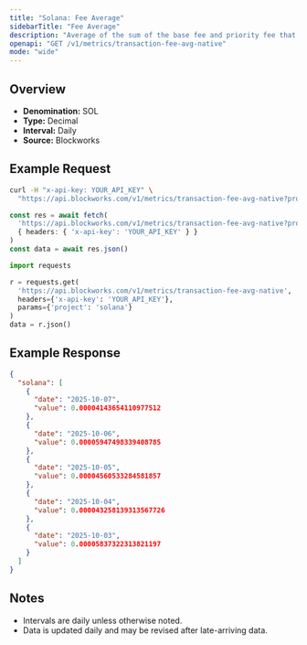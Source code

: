 ```yaml
---
title: "Solana: Fee Average"
sidebarTitle: "Fee Average"
description: "Average of the sum of the base fee and priority fee that day in native chain token"
openapi: "GET /v1/metrics/transaction-fee-avg-native"
mode: "wide"
---
```


## Overview

- **Denomination:** SOL
- **Type:** Decimal
- **Interval:** Daily
- **Source:** Blockworks

## Example Request

<CodeGroup>

```bash cURL
curl -H "x-api-key: YOUR_API_KEY" \
  "https://api.blockworks.com/v1/metrics/transaction-fee-avg-native?project=solana"
```

```typescript TypeScript
const res = await fetch(
  'https://api.blockworks.com/v1/metrics/transaction-fee-avg-native?project=solana',
  { headers: { 'x-api-key': 'YOUR_API_KEY' } }
)
const data = await res.json()
```

```python Python
import requests

r = requests.get(
  'https://api.blockworks.com/v1/metrics/transaction-fee-avg-native',
  headers={'x-api-key': 'YOUR_API_KEY'},
  params={'project': 'solana'}
)
data = r.json()
```

</CodeGroup>

## Example Response

```json
{
  "solana": [
    {
      "date": "2025-10-07",
      "value": 0.00004143654110977512
    },
    {
      "date": "2025-10-06",
      "value": 0.00005947498339408785
    },
    {
      "date": "2025-10-05",
      "value": 0.00004560533284581857
    },
    {
      "date": "2025-10-04",
      "value": 0.000043258139313567726
    },
    {
      "date": "2025-10-03",
      "value": 0.00005837322313821197
    }
  ]
}
```

## Notes
- Intervals are daily unless otherwise noted.
- Data is updated daily and may be revised after late-arriving data.
